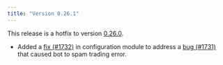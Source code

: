 ```yaml
---
title: "Version 0.26.1"
---
```


This release is a hotfix to version [0.26.0](/release-notes/0.26.0).

- Added a [fix (#1732)](https://github.com/CoinAlpha/hummingbot/pull/1732) in configuration module to address a [bug (#1731)](https://github.com/CoinAlpha/hummingbot/issues/1731) that caused bot to spam trading error.
